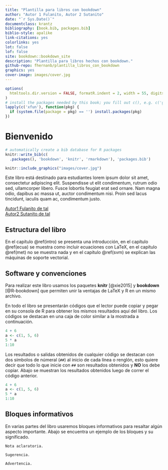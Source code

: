 ```yaml
--- 
title: "Plantilla para libros con bookdown"
author: "Autor 1 Fulanito, Autor 2 Sutanito"
date: "`r Sys.Date()`"
documentclass: krantz
bibliography: [book.bib, packages.bib]
biblio-style: apalike
link-citations: yes
colorlinks: yes
lot: false
lof: false
site: bookdown::bookdown_site
description: "Plantilla para libros hechos con bookdown."
github-repo: fhernanb/plantilla_libros_con_bookdown
graphics: yes
cover-image: images/cover.jpg
---
```


```r
options(
  htmltools.dir.version = FALSE, formatR.indent = 2, width = 55, digits = 4
)
# install the packages needed by this book; you fill out c(), e.g. c('ggplot2', 'dplyr')
lapply(c('xfun'), function(pkg) {
  if (system.file(package = pkg) == '') install.packages(pkg)
})
```

# Bienvenido {-}

```r
# automatically create a bib database for R packages
knitr::write_bib(c(
  .packages(), 'bookdown', 'knitr', 'rmarkdown'), 'packages.bib')
```

```r
knitr::include_graphics("images/cover.jpg")
```

Este libro está destinado para estudiantes lorem ipsum dolor sit amet, consectetur adipiscing elit. Suspendisse ut elit condimentum, rutrum odio sed, ullamcorper libero. Fusce lobortis feugiat erat sed ornare. Nam magna odio, dapibus ac massa ut, auctor condimentum nisi. Proin sed lacus tincidunt, iaculis quam ac, condimentum justo.

[Autor1 Fulanito de tal](https://ciencias.medellin.unal.edu.co/escuelas/estadistica/)  
[Autor2 Sutanito de tal](https://ciencias.medellin.unal.edu.co/centros/documentacionrafaelbotero/)  

## Estructura del libro {-}

En el capítulo \@ref(intro) se presenta una introducción, en el capítulo \@ref(ecua) se muestra como incluir ecuaciones con LaTeX, en el capítulo \@ref(met) no se muestra nada y en el capítulo \@ref(svm) se explican las máquinas de soporte vectorial.

## Software y convenciones {-}

Para realizar este libro usamos los paquetes **knitr**\index{knitr} [@xie2015] y **bookdown**\index{bookdown} [@R-bookdown] que permiten unir la ventajas de LaTeX y R en un mismo archivo.

En todo el libro se presentarán códigos que el lector puede copiar y pegar en su consola de R para obtener los mismos resultados aquí del libro. Los códigos se destacan en una caja de color similar a la mostrada a continuación.

```r
4 + 6
a <- c(1, 5, 6)
5 * a
1:10
```

Los resultados o salidas obtenidos de cualquier código se destacan con dos símbolos de númeral (`##`) al inicio de cada línea o renglón, esto quiere decir que todo lo que inicie con `##` son resultados obtenidos y __NO__ los debe copiar. Abajo se muestran los resultados obtenidos luego de correr el código anterior.

```r
4 + 6
a <- c(1, 5, 6)
5 * a
1:10
```

## Bloques informativos {-}
En varias partes del libro usaremos bloques informativos para resaltar algún aspecto importante. Abajo se encuentra un ejemplo de los bloques y su significado.

```block2
Nota aclaratoria.
```

```block2
Sugerencia.
```

```block2
Advertencia.
```

